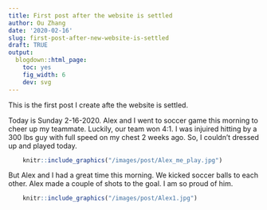 ```yaml
---
title: First post after the website is settled
author: Ou Zhang
date: '2020-02-16'
slug: first-post-after-new-website-is-settled
draft: TRUE
output:
  blogdown::html_page:
    toc: yes
    fig_width: 6
    dev: svg
---
```


This is the first post I create afte the website is settled. 

Today is Sunday 2-16-2020. Alex and I went to soccer game this morning to cheer up my teammate. Luckily, our team won 4:1. I was injuired hitting by a 300 lbs guy with full speed on my chest 2 weeks ago. So, I couldn't dressed up and played today. 


```r

    knitr::include_graphics("/images/post/Alex_me_play.jpg")

```

But Alex and I had a great time this morning. We kicked soccer balls to each other. Alex made a couple of shots to the goal. I am so proud of him.



```r

    knitr::include_graphics("/images/post/Alex1.jpg")

```